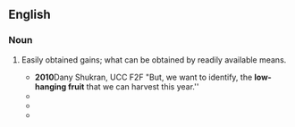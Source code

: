 ==English==

===Noun===
#{{idiom}} Easily obtained gains; what can be obtained by readily available means.
#*'''2010'''Dany Shukran, UCC F2F "But, we want to identify, the '''low-hanging fruit''' that we can harvest this year.''
#*{{quote-book|title=Whistling Past Dixie: How Democrats Can Win Without the South|page=166|author=Thomas F. Schaller|year=2008|passage=But, Florida aside, the '''low-hanging fruit''' is not in Dixie.}}
#*{{quote-book|title=Environmental Policy and Corporate Behaviour|page=97|author=Nick Johnstone|year=2007|passage=the '''low-hanging fruit''' are picked first}}
#*{{quote-book|title=The Natural Step for Communities: How Cities and Towns Can Change to |page=201|author=Sarah James|oauthors=Torbjörn Lahti|year=2004|passage='''Low-hanging fruits''' are those actions that garner early agreement and that are obtainable in the short run.}}